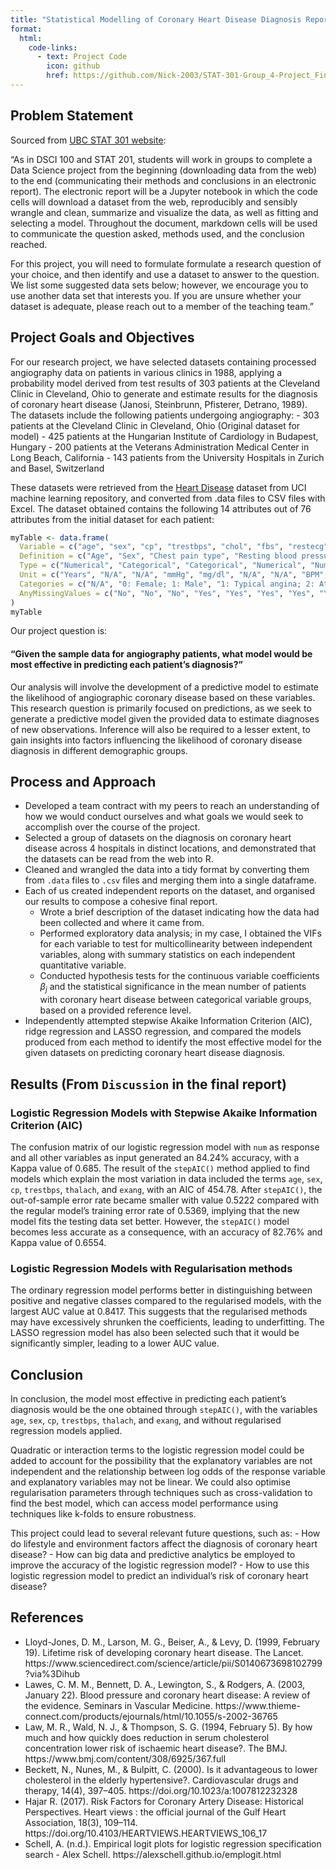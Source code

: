 ```yaml
---
title: "Statistical Modelling of Coronary Heart Disease Diagnosis Report"
format:
  html:
    code-links:
      - text: Project Code
        icon: github
        href: https://github.com/Nick-2003/STAT-301-Group_4-Project_Final
---
```


## Problem Statement

Sourced from [UBC STAT 301 website](https://ubc-stat.github.io/stat-301/group-project.html):

"As in DSCI 100 and STAT 201, students will work in groups to complete a Data Science project from the beginning (downloading data from the web) to the end (communicating their methods and conclusions in an electronic report). The electronic report will be a Jupyter notebook in which the code cells will download a dataset from the web, reproducibly and sensibly wrangle and clean, summarize and visualize the data, as well as fitting and selecting a model. Throughout the document, markdown cells will be used to communicate the question asked, methods used, and the conclusion reached.

For this project, you will need to formulate formulate a research question of your choice, and then identify and use a dataset to answer to the question. We list some suggested data sets below; however, we encourage you to use another data set that interests you. If you are unsure whether your dataset is adequate, please reach out to a member of the teaching team."

## Project Goals and Objectives

For our research project, we have selected datasets containing processed angiography data on patients in various clinics in 1988, applying a probability model derived from test results of 303 patients at the Cleveland Clinic in Cleveland, Ohio to generate and estimate results for the diagnosis of coronary heart disease (Janosi, Steinbrunn, Pfisterer, Detrano, 1989). The datasets include the following patients undergoing angiography: - 303 patients at the Cleveland Clinic in Cleveland, Ohio (Original dataset for model) - 425 patients at the Hungarian Institute of Cardiology in Budapest, Hungary - 200 patients at the Veterans Administration Medical Center in Long Beach, California - 143 patients from the University Hospitals in Zurich and Basel, Switzerland

These datasets were retrieved from the [Heart Disease](https://archive.ics.uci.edu/dataset/45/heart+disease) dataset from UCI machine learning repository, and converted from .data files to CSV files with Excel. The dataset obtained contains the following 14 attributes out of 76 attributes from the initial dataset for each patient:

```r
myTable <- data.frame(
  Variable = c("age", "sex", "cp", "trestbps", "chol", "fbs", "restecg", "thalach", "exang", "oldpeak", "slope", "ca", "thal", "num"),
  Definition = c("Age", "Sex", "Chest pain type", "Resting blood pressure on admission to hospital", "Serum cholesterol", "Presence of high blood sugar", "Resting electrocardiographic results", "Maximum heart rate achieved", "Exercise induced angina", "ST depression induced by exercise relative to rest", "Slope of the peak exercise ST segment", "Number of major vessels coloured by fluoroscopy", "Presence of defect", "Diagnosis of heart disease"),
  Type = c("Numerical", "Categorical", "Categorical", "Numerical", "Numerical", "Categorical", "Categorical", "Numerical", "Categorical", "Numerical", "Categorical", "Numerical", "Categorical", "Categorical"),
  Unit = c("Years", "N/A", "N/A", "mmHg", "mg/dl", "N/A", "N/A", "BPM", "N/A", "N/A", "N/A", "N/A", "N/A", "N/A"),
  Categories = c("N/A", "0: Female; 1: Male", "1: Typical angina; 2: Atypical angina; 3: Non-anginal pain; 4: Asymptomatic", "N/A", "N/A", "0: False; 1: True", "0: Normal; 1: Having ST-T wave abnormality (T wave inversions and/or ST elevation or depression of > 0.05 mV); 2: Showing probable or definite left ventricular hypertrophy by Estes' criteria", "N/A", "0: No; 1: Yes", "N/A", "1: Upsloping; 2: Flat; 3: Downsloping", "Range from 1-3", "3: Normal; 6: Fixed defect; 7: Reversible defect", "0: < 50% diameter narrowing; 1+: > 50% diameter narrowing"),
  AnyMissingValues = c("No", "No", "No", "Yes", "Yes", "Yes", "Yes", "Yes", "Yes", "Yes", "Yes", "Yes", "Yes", "No")
)
myTable
```

Our project question is:

#### “Given the sample data for angiography patients, what model would be most effective in predicting each patient’s diagnosis?”

Our analysis will involve the development of a predictive model to estimate the likelihood of angiographic coronary disease based on these variables. This research question is primarily focused on predictions, as we seek to generate a predictive model given the provided data to estimate diagnoses of new observations. Inference will also be required to a lesser extent, to gain insights into factors influencing the likelihood of coronary disease diagnosis in different demographic groups.

## Process and Approach

-   Developed a team contract with my peers to reach an understanding of how we would conduct ourselves and what goals we would seek to accomplish over the course of the project.
-   Selected a group of datasets on the diagnosis on coronary heart disease across 4 hospitals in distinct locations, and demonstrated that the datasets can be read from the web into R.
-   Cleaned and wrangled the data into a tidy format by converting them from `.data` files to `.csv` files and merging them into a single dataframe.
-   Each of us created independent reports on the dataset, and organised our results to compose a cohesive final report.
    -   Wrote a brief description of the dataset indicating how the data had been collected and where it came from.
    -   Performed exploratory data analysis; in my case, I obtained the VIFs for each variable to test for multicollinearity between independent variables, along with summary statistics on each independent quantitative variable.
    -   Conducted hypothesis tests for the continuous variable coefficients $\beta_{j}$ and the statistical significance in the mean number of patients with coronary heart disease between categorical variable groups, based on a provided reference level.
-   Independently attempted stepwise Akaike Information Criterion (AIC), ridge regression and LASSO regression, and compared the models produced from each method to identify the most effective model for the given datasets on predicting coronary heart disease diagnosis.

## Results (From `Discussion` in the final report)

###  Logistic Regression Models with Stepwise Akaike Information Criterion (AIC) 
The confusion matrix of our logistic regression model with `num` as response and all other variables as input generated an 84.24% accuracy, with a Kappa value of 0.685. The result of the `stepAIC()` method applied to find models which explain the most variation in data included the terms `age`, `sex`, `cp`, `trestbps`, `thalach`, and `exang`, with an AIC of 454.78. After `stepAIC()`, the out-of-sample error rate became smaller with value 0.5222 compared with the regular model’s training error rate of 0.5369, implying that the new model fits the testing data set better. However, the `stepAIC()` model becomes less accurate as a consequence, with an accuracy of 82.76% and Kappa value of 0.6554.

### Logistic Regression Models with Regularisation methods 
The ordinary regression model performs better in distinguishing between positive and negative classes compared to the regularised models, with the largest AUC value at 0.8417. This suggests that the regularised methods may have excessively shrunken the coefficients, leading to underfitting. The LASSO regression model has also been selected such that it would be significantly simpler, leading to a lower AUC value.

## Conclusion
In conclusion, the model most effective in predicting each patient’s diagnosis would be the one obtained through `stepAIC()`, with the variables `age`, `sex`, `cp`, `trestbps`, `thalach`, and `exang`, and without regularised regression models applied.

Quadratic or interaction terms to the logistic regression model could be added to account for the possibility that the explanatory variables are not independent and the relationship between log odds of the response variable and explanatory variables may not be linear. We could also optimise regularisation parameters through techniques such as cross-validation to find the best model, which can access model performance using techniques like k-folds to ensure robustness.

This project could lead to several relevant future questions, such as: 
- How do lifestyle and environment factors affect the diagnosis of coronary heart disease?
- How can big data and predictive analytics be employed to improve the accuracy of the logistic regression model?
- How to use this logistic regression model to predict an individual’s risk of coronary heart disease?

## References 
- Lloyd-Jones, D. M., Larson, M. G., Beiser, A., & Levy, D. (1999, February 19). Lifetime risk of developing coronary heart disease. The Lancet. https://www.sciencedirect.com/science/article/pii/S0140673698102799?via%3Dihub 
- Lawes, C. M. M., Bennett, D. A., Lewington, S., & Rodgers, A. (2003, January 22). Blood pressure and coronary heart disease: A review of the evidence. Seminars in Vascular Medicine. https://www.thieme-connect.com/products/ejournals/html/10.1055/s-2002-36765 
- Law, M. R., Wald, N. J., & Thompson, S. G. (1994, February 5). By how much and how quickly does reduction in serum cholesterol concentration lower risk of ischaemic heart disease?. The BMJ. https://www.bmj.com/content/308/6925/367.full 
- Beckett, N., Nunes, M., & Bulpitt, C. (2000). Is it advantageous to lower cholesterol in the elderly hypertensive?. Cardiovascular drugs and therapy, 14(4), 397–405. https://doi.org/10.1023/a:1007812232328 
- Hajar R. (2017). Risk Factors for Coronary Artery Disease: Historical Perspectives. Heart views : the official journal of the Gulf Heart Association, 18(3), 109–114. https://doi.org/10.4103/HEARTVIEWS.HEARTVIEWS_106_17 
- Schell, A. (n.d.). Empirical logit plots for logistic regression specification search - Alex Schell. https://alexschell.github.io/emplogit.html 